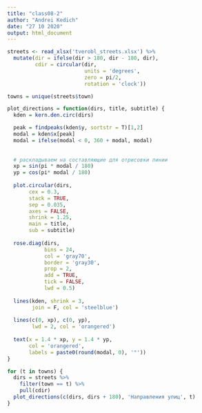 ```yaml
---
title: "class08-2"
author: "Andrei Kedich"
date: "27 10 2020"
output: html_document
---
```


```r
streets <- read_xlsx('tverobl_streets.xlsx') %>% 
  mutate(dir = ifelse(dir > 180, dir - 180, dir),
         cdir = circular(dir, 
                         units = 'degrees',
                         zero = pi/2,
                         rotation = 'clock')) 

```

```r
towns = unique(streets$town)

plot_directions = function(dirs, title, subtitle) {
  kden = kern.den.circ(dirs)

  peak = findpeaks(kden$y, sortstr = T)[1,2] 
  modal = kden$x[peak]
  modal = ifelse(modal < 0, 360 + modal, modal)
  
  
  # раскладываем на составляющие для отрисовки линии
  xp = sin(pi * modal / 180)
  yp = cos(pi* modal / 180)
  
  plot.circular(dirs, 
       cex = 0.3, 
       stack = TRUE, 
       sep = 0.035,
       axes = FALSE,
       shrink = 1.25,
       main = title,
       sub = subtitle)
  
  rose.diag(dirs, 
            bins = 24, 
            col = 'gray70',
            border = 'gray30',
            prop = 2, 
            add = TRUE, 
            tick = FALSE,
            lwd = 0.5)
  
  lines(kden, shrink = 3, 
        join = F, col = 'steelblue')
  
  lines(c(0, xp), c(0, yp),
        lwd = 2, col = 'orangered')
  
  text(x = 1.4 * xp, y = 1.4 * yp, 
       col = 'orangered',
       labels = paste0(round(modal, 0), '°')) 
}

for (t in towns) {
  dirs = streets %>% 
    filter(town == t) %>% 
    pull(cdir)
  plot_directions(c(dirs, dirs + 180), 'Направления улиц', t) 
}
```

